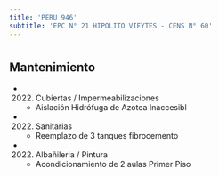 ```yaml
---
title: 'PERU 946'
subtitle: 'EPC N° 21 HIPOLITO VIEYTES - CENS N° 60'
---
```


#


## Mantenimiento

*  (2022) Cubiertas / Impermeabilizaciones 
    + Aislación Hidrófuga de Azotea Inaccesibl

*  (2022) Sanitarias 
    + Reemplazo de 3 tanques fibrocemento

*  (2022) Albañileria / Pintura 
    + Acondicionamiento de 2 aulas Primer Piso



